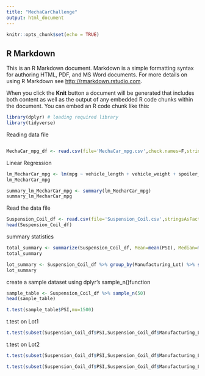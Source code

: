 ```yaml
---
title: "MechaCarChallenge"
output: html_document
---
```


```r
knitr::opts_chunk$set(echo = TRUE)
```

## R Markdown

This is an R Markdown document. Markdown is a simple formatting syntax for authoring HTML, PDF, and MS Word documents. For more details on using R Markdown see <http://rmarkdown.rstudio.com>.

When you click the **Knit** button a document will be generated that includes both content as well as the output of any embedded R code chunks within the document. You can embed an R code chunk like this:



```r
library(dplyr) # loading required library
library(tidyverse)
```

Reading data file
```r
```


```r
MechaCar_mpg_df <- read.csv(file='MechaCar_mpg.csv',check.names=F,stringsAsFactors = F)
```

Linear Regression

```r
lm_MecharCar_mpg <- lm(mpg ~ vehicle_length + vehicle_weight + spoiler_angle + ground_clearance + AWD,data=MechaCar_mpg_df)
lm_MecharCar_mpg
```


```r
summary_lm_MecharCar_mpg <- summary(lm_MecharCar_mpg)
summary_lm_MecharCar_mpg
```

Read the data file


```r
Suspension_Coil_df <- read.csv(file='Suspension_Coil.csv',stringsAsFactors = F)
head(Suspension_Coil_df)
```

summary statistics


```r
total_summary <- summarize(Suspension_Coil_df, Mean=mean(PSI), Median=median(PSI), Variance=var(PSI), SD=sd(PSI))
total_summary
```
```r
lot_summary <- Suspension_Coil_df %>% group_by(Manufacturing_Lot) %>% summarize(Mean=mean(PSI),Median=median(PSI),Variance=var(PSI),SD=sd(PSI), .groups = 'keep')
lot_summary
```



create a sample dataset using dplyr's sample_n()function
 


```r
sample_table <- Suspension_Coil_df %>% sample_n(50)
head(sample_table)
```
```r
t.test(sample_table$PSI,mu=1500)
```

t.test on Lot1

```r
t.test(subset(Suspension_Coil_df$PSI,Suspension_Coil_df$Manufacturing_Lot=="Lot1"),mu=1500)
```

t.test on Lot2

```r
t.test(subset(Suspension_Coil_df$PSI,Suspension_Coil_df$Manufacturing_Lot=="Lot2"),mu=1500)
```
```r
t.test(subset(Suspension_Coil_df$PSI,Suspension_Coil_df$Manufacturing_Lot=="Lot3"),mu=1500)
```

